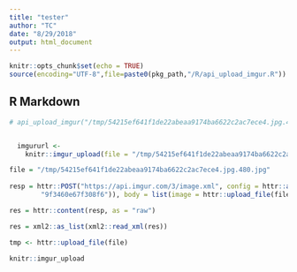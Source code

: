 ```yaml
---
title: "tester"
author: "TC"
date: "8/29/2018"
output: html_document
---
```


```r
knitr::opts_chunk$set(echo = TRUE)
source(encoding="UTF-8",file=paste0(pkg_path,"/R/api_upload_imgur.R"))
```

## R Markdown

```r
# api_upload_imgur("/tmp/54215ef641f1de22abeaa9174ba6622c2ac7ece4.jpg.480.jpg")


  imgururl <-
    knitr::imgur_upload(file = "/tmp/54215ef641f1de22abeaa9174ba6622c2ac7ece4.jpg.480.jpg")
```


```r
file = "/tmp/54215ef641f1de22abeaa9174ba6622c2ac7ece4.jpg.480.jpg"
  
resp = httr::POST("https://api.imgur.com/3/image.xml", config = httr::add_headers(Authorization = paste("Client-ID", 
        "9f3460e67f308f6")), body = list(image = httr::upload_file(file)))
```


```r
res = httr::content(resp, as = "raw")

res = xml2::as_list(xml2::read_xml(res))
```


```r
tmp <- httr::upload_file(file)
```


```r
knitr::imgur_upload
```

